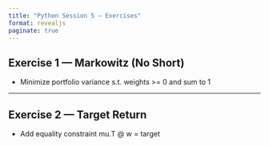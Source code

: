 ```yaml
---
title: "Python Session 5 — Exercises"
format: revealjs
paginate: true
---
```


## Exercise 1 — Markowitz (No Short)

- Minimize portfolio variance s.t. weights >= 0 and sum to 1

---

## Exercise 2 — Target Return

- Add equality constraint mu.T @ w = target
